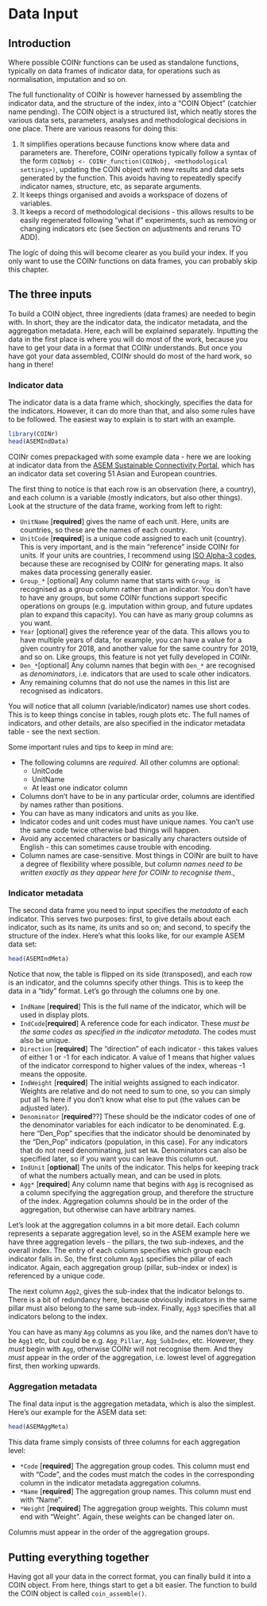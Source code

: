 # Data Input

## Introduction

Where possible COINr functions can be used as standalone functions, typically on data frames of indicator data, for operations such as normalisation, imputation and so on.

The full functionality of COINr is however harnessed by assembling the indicator data, and the structure of the index, into a "COIN Object" (catchier name pending). The COIN object is a structured list, which neatly stores the various data sets, parameters, analyses and methodological decisions in one place. There are various reasons for doing this:

1. It simplifies operations because functions know where data and parameters are. Therefore, COINr operations typically follow a syntax of the form `COINobj <- COINr_function(COINobj, <methodological settings>)`, updating the COIN object with new results and data sets generated by the function. This avoids having to repeatedly specify indicator names, structure, etc, as separate arguments.
2. It keeps things organised and avoids a workspace of dozens of variables.
3. It keeps a record of methodological decisions - this allows results to be easily regenerated following "what if" experiments, such as removing or changing indicators etc (see Section on adjustments and reruns TO ADD).

The logic of doing this will become clearer as you build your index. If you only want to use the COINr functions on data frames, you can probably skip this chapter.

## The three inputs

To build a COIN object, three ingredients (data frames) are needed to begin with. In short, they are the indicator data, the indicator metadata, and the aggregation metadata. Here, each will be explained separately. Inputting the data in the first place is where you will do most of the work, because you have to get your data in a format that COINr understands. But once you have got your data assembled, COINr should do most of the hard work, so hang in there!

### Indicator data

The indicator data is a data frame which, shockingly, specifies the data for the indicators. However, it can do more than that, and also some rules have to be followed. The easiest way to explain is to start with an example.

```r
library(COINr)
head(ASEMIndData)
```

COINr comes prepackaged with some example data - here we are looking at indicator data from the [ASEM Sustainable Connectivity Portal](https://composite-indicators.jrc.ec.europa.eu/asem-sustainable-connectivity/), which has an indicator data set covering 51 Asian and European countries.

The first thing to notice is that each row is an observation (here, a country), and each column is a variable (mostly indicators, but also other things). Look at the structure of the data frame, working from left to right:

* `UnitName` [**required**] gives the name of each unit. Here, units are countries, so these are the names of each country.
* `UnitCode` [**required**] is a unique code assigned to each unit (country). This is very important, and is the main "reference" inside COINr for units. If your units are countries, I recommend using [ISO Alpha-3 codes](https://en.wikipedia.org/wiki/ISO_3166-1_alpha-3), because these are recognised by COINr for generating maps. It also makes data processing generally easier.
* `Group_*` [optional] Any column name that starts with `Group_` is recognised as a group column rather than an indicator. You don't have to have any groups, but some COINr functions support specific operations on groups (e.g. imputation within group, and future updates plan to expand this capacity). You can have as many group columns as you want.
* `Year` [optional] gives the reference year of the data. This allows you to have multiple years of data, for example, you can have a value for a given country for 2018, and another value for the same country for 2019, and so on. Like groups, this feature is not yet fully developed in COINr.
* `Den_*`[optional] Any column names that begin with `Den_*` are recognised as *denominators*, i.e. indicators that are used to scale other indicators.
* Any remaining columns that do not use the names in this list are recognised as indicators.

You will notice that all column (variable/indicator) names use short codes. This is to keep things concise in tables, rough plots etc. The full names of indicators, and other details, are also specified in the indicator metadata table - see the next section.

Some important rules and tips to keep in mind are:

* The following columns are *required*. All other columns are optional:
  - UnitCode
  - UnitName
  - At least one indicator column
* Columns don't have to be in any particular order, columns are identified by names rather than positions.
* You can have as many indicators and units as you like.
* Indicator codes and unit codes must have unique names. You can't use the same code twice otherwise bad things will happen.
* Avoid any accented characters or basically any characters outside of English - this can sometimes cause trouble with encoding.
* Column names are case-sensitive. Most things in COINr are built to have a degree of flexibility where possible, but *column names need to be written exactly as they appear here for COINr to recognise them*.,

### Indicator metadata

The second data frame you need to input specifies the *metadata* of each indicator. This serves two purposes: first, to give details about each indicator, such as its name, its units and so on; and second, to specify the structure of the index. Here's what this looks like, for our example ASEM data set:

```r
head(ASEMIndMeta)
```

Notice that now, the table is flipped on its side (transposed), and each row is an indicator, and the columns specify other things. This is to keep the data in a "tidy" format. Let's go through the columns one by one.

* `IndName` [**required**] This is the full name of the indicator, which will be used in display plots.
* `IndCode`[**required**] A reference code for each indicator. These *must be the same codes as specified in the indicator metadata*. The codes must also be unique.
* `Direction` [**required**] The "direction" of each indicator - this takes values of either 1 or -1 for each indicator. A value of 1 means that higher values of the indicator correspond to higher values of the index, whereas -1 means the opposite.
* `IndWeight` [**required**] The initial weights assigned to each indicator. Weights are relative and do not need to sum to one, so you can simply put all 1s here if you don't know what else to put (the values can be adjusted later).
* `Denominator` [**required**??] These should be the indicator codes of one of the denominator variables for each indicator to be denominated. E.g. here "Den_Pop" specifies that the indicator should be denominated by the "Den_Pop" indicators (population, in this case). For any indicators that do not need denominating, just set `NA`. Denominators can also be specified later, so if you want you can leave this column out.
* `IndUnit` [**optional**] The units of the indicator. This helps for keeping track of what the numbers actually mean, and can be used in plots.
* `Agg*` [**required**] Any column name that begins with `Agg` is recognised as a column specifying the aggregation group, and therefore the structure of the index. Aggregation columns should be in the order of the aggregation, but otherwise can have arbitrary names.

Let's look at the aggregation columns in a bit more detail. Each column represents a separate aggregation level, so in the ASEM example here we have three aggregation levels - the pillars, the two sub-indexes, and the overall index. The entry of each column specifies which group each indicator falls in. So, the first column `Agg1` specifies the pillar of each indicator. Again, each aggregation group (pillar, sub-index or index) is referenced by a unique code.

The next column `Agg2`, gives the sub-index that the indicator belongs to. There is a bit of redundancy here, because obviously indicators in the same pillar must also belong to the same sub-index. Finally, `Agg3` specifies that all indicators belong to the index.

You can have as many `Agg` columns as you like, and the names don't have to be `Agg1` etc, but could be e.g. `Agg_Pillar`, `Agg_SubIndex`, etc. However, they *must* begin with `Agg`, otherwise COINr will not recognise them. And they *must* appear in the order of the aggregation, i.e. lowest level of aggregation first, then working upwards.

### Aggregation metadata

The final data input is the aggregation metadata, which is also the simplest. Here's our example for the ASEM data set:

```r
head(ASEMAggMeta)
```

This data frame simply consists of three columns for each aggregation level:

* `*Code` [**required**] The aggregation group codes. This column must end with "Code", and the codes must match the codes in the corresponding column in the indicator metadata aggregation columns.
* `*Name` [**required**] The aggregation group names. This column must end with "Name".
* `*Weight` [**required**] The aggregation group weights. This column must end with "Weight". Again, these weights can be changed later on.

Columns must appear in the order of the aggregation groups.

## Putting everything together

Having got all your data in the correct format, you can finally build it into a COIN object. From here, things start to get a bit easier. The function to build the COIN object is called `coin_assemble()`.

